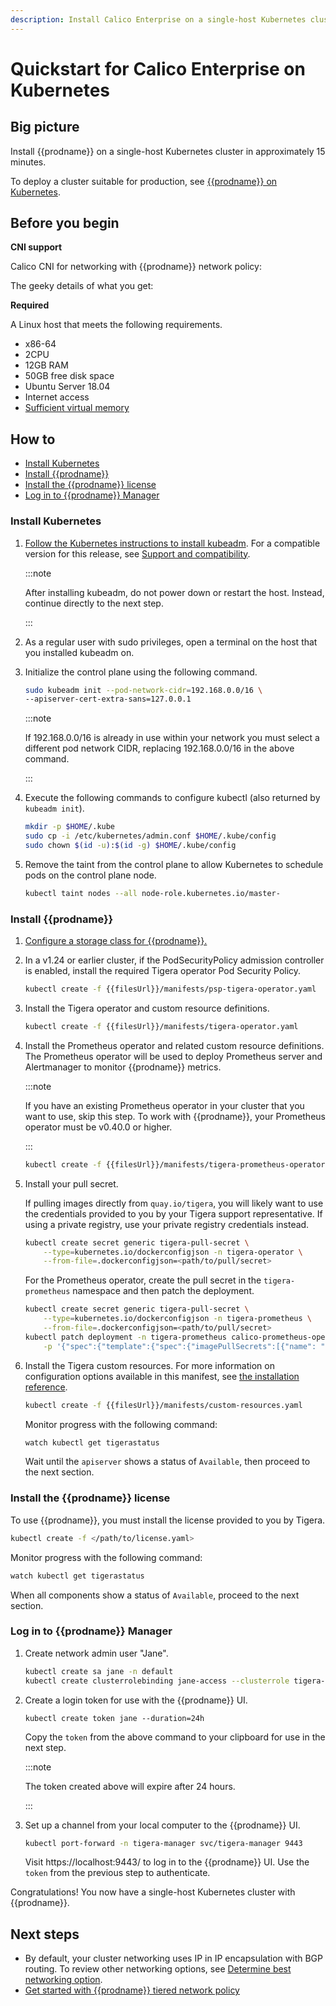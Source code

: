 ```yaml
---
description: Install Calico Enterprise on a single-host Kubernetes cluster for testing or development.
---
```


# Quickstart for Calico Enterprise on Kubernetes

## Big picture

Install {{prodname}} on a single-host Kubernetes cluster in approximately 15 minutes.

To deploy a cluster suitable for production, see [{{prodname}} on Kubernetes](../kubernetes/index.mdx).

## Before you begin

**CNI support**

Calico CNI for networking with {{prodname}} network policy:

The geeky details of what you get:

<GeekDetails
  prodname='{{prodname}}'
  details='Policy:Calico,IPAM:Calico,CNI:Calico,Overlay:IPIP,Routing:BGP,Datastore:Kubernetes'
/>

**Required**

A Linux host that meets the following requirements.

- x86-64
- 2CPU
- 12GB RAM
- 50GB free disk space
- Ubuntu Server 18.04
- Internet access
- [Sufficient virtual memory](https://www.elastic.co/guide/en/elasticsearch/reference/current/vm-max-map-count.html)

## How to

- [Install Kubernetes](#install-kubernetes)
- [Install {{prodname}}](#install-calico-enterprise)
- [Install the {{prodname}} license](#install-the-calico-enterprise-license)
- [Log in to {{prodname}} Manager](#log-in-to-calico-enterprise-manager)

### Install Kubernetes

1. [Follow the Kubernetes instructions to install kubeadm](https://kubernetes.io/docs/setup/production-environment/tools/kubeadm/install-kubeadm/). For a compatible version for this release, see [Support and compatibility](../../compatibility.mdx#kubernetes-kubeadm).

   :::note

   After installing kubeadm, do not power down or restart
   the host. Instead, continue directly to the next step.

   :::

1. As a regular user with sudo privileges, open a terminal on the host that you installed kubeadm on.

1. Initialize the control plane using the following command.

   ```bash
   sudo kubeadm init --pod-network-cidr=192.168.0.0/16 \
   --apiserver-cert-extra-sans=127.0.0.1
   ```

   :::note

   If 192.168.0.0/16 is already in use within your network you must select a different pod network
   CIDR, replacing 192.168.0.0/16 in the above command.

   :::

1. Execute the following commands to configure kubectl (also returned by `kubeadm init`).

   ```bash
   mkdir -p $HOME/.kube
   sudo cp -i /etc/kubernetes/admin.conf $HOME/.kube/config
   sudo chown $(id -u):$(id -g) $HOME/.kube/config
   ```

1. Remove the taint from the control plane to allow Kubernetes to schedule pods on the control plane node.

   ```bash
   kubectl taint nodes --all node-role.kubernetes.io/master-
   ```

### Install {{prodname}}

1. [Configure a storage class for {{prodname}}.](../../../operations/logstorage/create-storage.mdx)

1. In a v1.24 or earlier cluster, if the PodSecurityPolicy admission controller is enabled, install the required Tigera operator Pod Security Policy.

   ```bash
   kubectl create -f {{filesUrl}}/manifests/psp-tigera-operator.yaml
   ```

1. Install the Tigera operator and custom resource definitions.

   ```bash
   kubectl create -f {{filesUrl}}/manifests/tigera-operator.yaml
   ```

1. Install the Prometheus operator and related custom resource definitions. The Prometheus operator will be used to deploy Prometheus server and Alertmanager to monitor {{prodname}} metrics.

   :::note

   If you have an existing Prometheus operator in your cluster that you want to use, skip this step. To work with {{prodname}}, your Prometheus operator must be v0.40.0 or higher.

   :::

   ```bash
   kubectl create -f {{filesUrl}}/manifests/tigera-prometheus-operator.yaml
   ```

1. Install your pull secret.

   If pulling images directly from `quay.io/tigera`, you will likely want to use the credentials provided to you by your Tigera support representative. If using a private registry, use your private registry credentials instead.

   ```bash
   kubectl create secret generic tigera-pull-secret \
       --type=kubernetes.io/dockerconfigjson -n tigera-operator \
       --from-file=.dockerconfigjson=<path/to/pull/secret>
   ```

   For the Prometheus operator, create the pull secret in the `tigera-prometheus` namespace and then patch the deployment.

   ```bash
   kubectl create secret generic tigera-pull-secret \
       --type=kubernetes.io/dockerconfigjson -n tigera-prometheus \
       --from-file=.dockerconfigjson=<path/to/pull/secret>
   kubectl patch deployment -n tigera-prometheus calico-prometheus-operator \
       -p '{"spec":{"template":{"spec":{"imagePullSecrets":[{"name": "tigera-pull-secret"}]}}}}'
   ```

1. Install the Tigera custom resources. For more information on configuration options available in this manifest, see [the installation reference](../../../reference/installation/api.mdx).

   ```bash
   kubectl create -f {{filesUrl}}/manifests/custom-resources.yaml
   ```

   Monitor progress with the following command:

   ```bash
   watch kubectl get tigerastatus
   ```

   Wait until the `apiserver` shows a status of `Available`, then proceed to the next section.

### Install the {{prodname}} license

To use {{prodname}}, you must install the license provided to you by Tigera.

```bash
kubectl create -f </path/to/license.yaml>
```

Monitor progress with the following command:

```bash
watch kubectl get tigerastatus
```

When all components show a status of `Available`, proceed to the next section.

### Log in to {{prodname}} Manager

1. Create network admin user "Jane".

   ```bash
   kubectl create sa jane -n default
   kubectl create clusterrolebinding jane-access --clusterrole tigera-network-admin --serviceaccount default:jane
   ```

1. Create a login token for use with the {{prodname}} UI.

   ```
   kubectl create token jane --duration=24h
   ```

   Copy the `token` from the above command to your clipboard for use in the next step.

   :::note

   The token created above will expire after 24 hours.

   :::

1. Set up a channel from your local computer to the {{prodname}} UI.

   ```bash
   kubectl port-forward -n tigera-manager svc/tigera-manager 9443
   ```

   Visit https://localhost:9443/ to log in to the {{prodname}} UI. Use the `token` from the previous step to authenticate.

Congratulations! You now have a single-host Kubernetes cluster with {{prodname}}.

## Next steps

- By default, your cluster networking uses IP in IP encapsulation with BGP routing. To review other networking options,
  see [Determine best networking option](../../../networking/determine-best-networking.mdx).
- [Get started with {{prodname}} tiered network policy](../../../network-policy/policy-tiers/tiered-policy.mdx)
